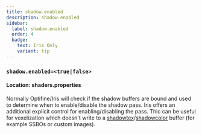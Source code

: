 ```yaml
---
title: shadow.enabled
description: shadow.enabled
sidebar:
  label: shadow.enabled
  order: 4
  badge:
    text: Iris Only
    variant: tip
---
```


### `shadow.enabled=<true|false>`

#### Location: shaders.properties

Normally Optifine/Iris will check if the shadow buffers are bound and used to determine when to enable/disable the shadow pass. Iris offers an additional explicit control for enabling/disabling the pass. Thic can be useful for voxelization which doesn't write to a [shadowtex](/reference/buffers/shadowtex)/[shadowcolor](/reference/buffers/shadowcolor) buffer (for example SSBOs or custom images).